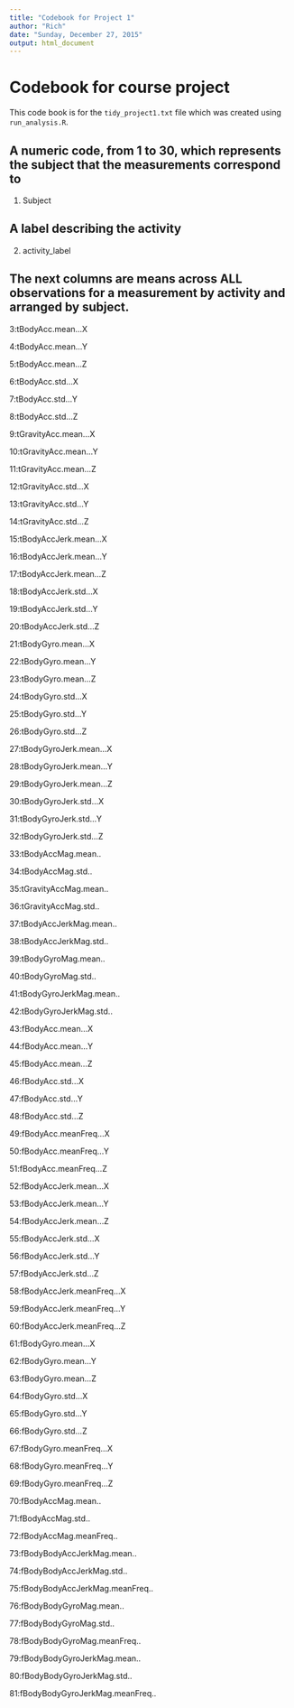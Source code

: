```yaml
---
title: "Codebook for Project 1"
author: "Rich"
date: "Sunday, December 27, 2015"
output: html_document
---
```


# Codebook for course project

 This code book is for the `tidy_project1.txt` file which was created using `run_analysis.R`. 

## A numeric code,  from 1 to 30, which represents the subject that the measurements correspond to
1.    Subject



## A label describing the activity
2.    activity_label


## The next columns are means across ALL observations for a measurement by activity and arranged by subject.

3:tBodyAcc.mean...X

4:tBodyAcc.mean...Y


5:tBodyAcc.mean...Z

6:tBodyAcc.std...X

7:tBodyAcc.std...Y

8:tBodyAcc.std...Z

9:tGravityAcc.mean...X

10:tGravityAcc.mean...Y

11:tGravityAcc.mean...Z

12:tGravityAcc.std...X

13:tGravityAcc.std...Y

14:tGravityAcc.std...Z

15:tBodyAccJerk.mean...X

16:tBodyAccJerk.mean...Y

17:tBodyAccJerk.mean...Z

18:tBodyAccJerk.std...X

19:tBodyAccJerk.std...Y

20:tBodyAccJerk.std...Z

21:tBodyGyro.mean...X

22:tBodyGyro.mean...Y

23:tBodyGyro.mean...Z

24:tBodyGyro.std...X

25:tBodyGyro.std...Y

26:tBodyGyro.std...Z

27:tBodyGyroJerk.mean...X

28:tBodyGyroJerk.mean...Y

29:tBodyGyroJerk.mean...Z

30:tBodyGyroJerk.std...X

31:tBodyGyroJerk.std...Y

32:tBodyGyroJerk.std...Z

33:tBodyAccMag.mean..

34:tBodyAccMag.std..

35:tGravityAccMag.mean..

36:tGravityAccMag.std..

37:tBodyAccJerkMag.mean..

38:tBodyAccJerkMag.std..

39:tBodyGyroMag.mean..

40:tBodyGyroMag.std..

41:tBodyGyroJerkMag.mean..

42:tBodyGyroJerkMag.std..

43:fBodyAcc.mean...X

44:fBodyAcc.mean...Y

45:fBodyAcc.mean...Z

46:fBodyAcc.std...X

47:fBodyAcc.std...Y

48:fBodyAcc.std...Z

49:fBodyAcc.meanFreq...X

50:fBodyAcc.meanFreq...Y

51:fBodyAcc.meanFreq...Z

52:fBodyAccJerk.mean...X

53:fBodyAccJerk.mean...Y

54:fBodyAccJerk.mean...Z

55:fBodyAccJerk.std...X

56:fBodyAccJerk.std...Y

57:fBodyAccJerk.std...Z

58:fBodyAccJerk.meanFreq...X

59:fBodyAccJerk.meanFreq...Y

60:fBodyAccJerk.meanFreq...Z

61:fBodyGyro.mean...X

62:fBodyGyro.mean...Y

63:fBodyGyro.mean...Z

64:fBodyGyro.std...X

65:fBodyGyro.std...Y

66:fBodyGyro.std...Z

67:fBodyGyro.meanFreq...X

68:fBodyGyro.meanFreq...Y

69:fBodyGyro.meanFreq...Z

70:fBodyAccMag.mean..

71:fBodyAccMag.std..

72:fBodyAccMag.meanFreq..

73:fBodyBodyAccJerkMag.mean..

74:fBodyBodyAccJerkMag.std..

75:fBodyBodyAccJerkMag.meanFreq..

76:fBodyBodyGyroMag.mean..

77:fBodyBodyGyroMag.std..

78:fBodyBodyGyroMag.meanFreq..

79:fBodyBodyGyroJerkMag.mean..

80:fBodyBodyGyroJerkMag.std..

81:fBodyBodyGyroJerkMag.meanFreq..


